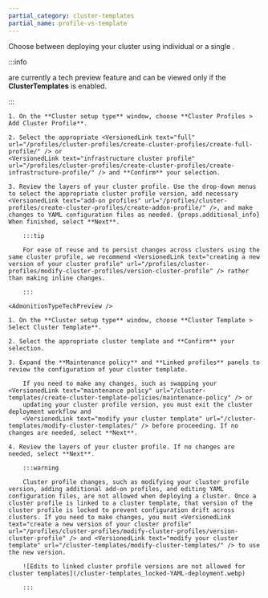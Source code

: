 ```yaml
---
partial_category: cluster-templates
partial_name: profile-vs-template
---
```



Choose between deploying your cluster using individual <VersionedLink text="cluster profiles" url="/profiles/cluster-profiles/" />
or a single <VersionedLink text="cluster template" url="/cluster-templates" />. 

:::info

<VersionedLink text="Cluster templates" url="/cluster-templates" /> are currently a tech preview feature and can be viewed only if the **ClusterTemplates** <VersionedLink text="feature flag" url="/enterprise-version/system-management/feature-flags/" /> is enabled.

:::

<Tabs>

<TabItem value="profiles" label="Cluster Profiles">

    1. On the **Cluster setup type** window, choose **Cluster Profiles > Add Cluster Profile**.

    2. Select the appropriate <VersionedLink text="full" url="/profiles/cluster-profiles/create-cluster-profiles/create-full-profile/" /> or 
    <VersionedLink text="infrastructure cluster profile" url="/profiles/cluster-profiles/create-cluster-profiles/create-infrastructure-profile/" /> and **Confirm** your selection.

    3. Review the layers of your cluster profile. Use the drop-down menus to select the appropriate cluster profile version, add necessary 
    <VersionedLink text="add-on profiles" url="/profiles/cluster-profiles/create-cluster-profiles/create-addon-profile/" />, and make changes to YAML configuration files as needed. {props.additional_info} When finished, select **Next**.

        :::tip
   
        For ease of reuse and to persist changes across clusters using the same cluster profile, we recommend <VersionedLink text="creating a new version of your cluster profile" url="/profiles/cluster-profiles/modify-cluster-profiles/version-cluster-profile" /> rather than making inline changes.

        :::

</TabItem>

<TabItem value="template" label="Cluster Templates">

    <AdmonitionTypeTechPreview />

    1. On the **Cluster setup type** window, choose **Cluster Template > Select Cluster Template**.

    2. Select the appropriate cluster template and **Confirm** your selection.

    3. Expand the **Maintenance policy** and **Linked profiles** panels to review the configuration of your cluster template.

        If you need to make any changes, such as swapping your <VersionedLink text="maintenance policy" url="/cluster-templates/create-cluster-template-policies/maintenance-policy" /> or
        updating your cluster profile version, you must exit the cluster deployment workflow and
        <VersionedLink text="modify your cluster template" url="/cluster-templates/modify-cluster-templates/" /> before proceeding. If no changes are needed, select **Next**.

    4. Review the layers of your cluster profile. If no changes are needed, select **Next**.
    
        :::warning
        
        Cluster profile changes, such as modifying your cluster profile version, adding additional add-on profiles, and editing YAML configuration files, are not allowed when deploying a cluster. Once a cluster profile is linked to a cluster template, that version of the cluster profile is locked to prevent configuration drift across clusters. If you need to make changes, you must <VersionedLink text="create a new version of your cluster profile" url="/profiles/cluster-profiles/modify-cluster-profiles/version-cluster-profile" /> and <VersionedLink text="modify your cluster template" url="/cluster-templates/modify-cluster-templates/" /> to use the new version.

        ![Edits to linked cluster profile versions are not allowed for cluster templates](/cluster-templates_locked-YAML-deployment.webp)

        :::

</TabItem>

</Tabs>